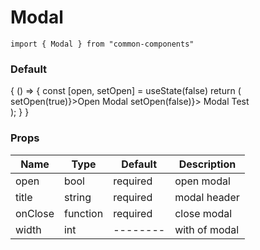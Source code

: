
<Meta title="MDX|Modal" component={Modal} />

# Modal

```
import { Modal } from "common-components"

```
### Default
<Preview>
    <Story name="default">
      {
        () => {
          const [open, setOpen] = useState(false)
          return (
          <div>
            <SaveButton onClick={() => setOpen(true)}>Open Modal</SaveButton>
            <Modal open={open} title="Modal Test" onClose={() => setOpen(false)}>
              Modal Test
            </Modal>
          </div>
          );
        }
      }
    </Story>
</Preview>

### Props

| Name    | Type     | Default  | Description   |
| ------- | -------- | -------- | ------------- |
| open    | bool     | required | open modal    |
| title   | string   | required | modal header  |
| onClose | function | required | close modal   |
| width   | int      | -------- | with of modal |